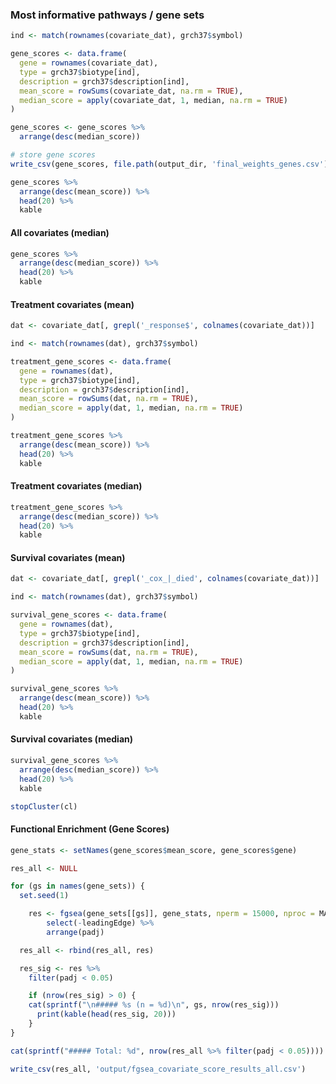 ### Most informative pathways / gene sets

```r
ind <- match(rownames(covariate_dat), grch37$symbol)

gene_scores <- data.frame(
  gene = rownames(covariate_dat),
  type = grch37$biotype[ind],
  description = grch37$description[ind],
  mean_score = rowSums(covariate_dat, na.rm = TRUE),
  median_score = apply(covariate_dat, 1, median, na.rm = TRUE)
)

gene_scores <- gene_scores %>%
  arrange(desc(median_score))

# store gene scores
write_csv(gene_scores, file.path(output_dir, 'final_weights_genes.csv'))

gene_scores %>% 
  arrange(desc(mean_score)) %>%
  head(20) %>%
  kable
```

#### All covariates (median)

```r
gene_scores %>% 
  arrange(desc(median_score)) %>%
  head(20) %>%
  kable
```

#### Treatment covariates (mean)

```r
dat <- covariate_dat[, grepl('_response$', colnames(covariate_dat))]

ind <- match(rownames(dat), grch37$symbol)

treatment_gene_scores <- data.frame(
  gene = rownames(dat),
  type = grch37$biotype[ind],
  description = grch37$description[ind],
  mean_score = rowSums(dat, na.rm = TRUE),
  median_score = apply(dat, 1, median, na.rm = TRUE)
)

treatment_gene_scores %>% 
  arrange(desc(mean_score)) %>%
  head(20) %>%
  kable
```

#### Treatment covariates (median)

```r
treatment_gene_scores %>% 
  arrange(desc(median_score)) %>%
  head(20) %>%
  kable
```

#### Survival covariates (mean)

```r
dat <- covariate_dat[, grepl('_cox_|_died', colnames(covariate_dat))]

ind <- match(rownames(dat), grch37$symbol)

survival_gene_scores <- data.frame(
  gene = rownames(dat),
  type = grch37$biotype[ind],
  description = grch37$description[ind],
  mean_score = rowSums(dat, na.rm = TRUE),
  median_score = apply(dat, 1, median, na.rm = TRUE)
)

survival_gene_scores %>% 
  arrange(desc(mean_score)) %>%
  head(20) %>%
  kable
```

#### Survival covariates (median)

```r
survival_gene_scores %>% 
  arrange(desc(median_score)) %>%
  head(20) %>%
  kable
```

```r
stopCluster(cl)
```

#### Functional Enrichment (Gene Scores)

```r
gene_stats <- setNames(gene_scores$mean_score, gene_scores$gene)

res_all <- NULL

for (gs in names(gene_sets)) {
  set.seed(1)

	res <- fgsea(gene_sets[[gs]], gene_stats, nperm = 15000, nproc = MAX_THREADS) %>%
		select(-leadingEdge) %>%
		arrange(padj)

  res_all <- rbind(res_all, res)

  res_sig <- res %>%
    filter(padj < 0.05)

	if (nrow(res_sig) > 0) {
    cat(sprintf("\n##### %s (n = %d)\n", gs, nrow(res_sig)))
	  print(kable(head(res_sig, 20)))
	}
}

cat(sprintf("##### Total: %d", nrow(res_all %>% filter(padj < 0.05))))

write_csv(res_all, 'output/fgsea_covariate_score_results_all.csv')
```
